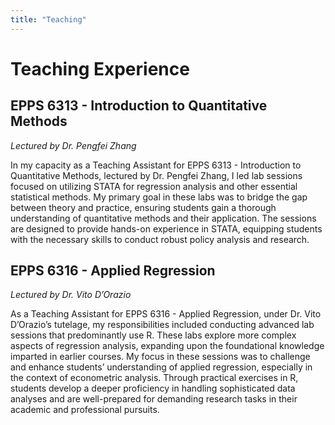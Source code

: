 ```yaml
---
title: "Teaching"
---
```


# Teaching Experience

## EPPS 6313 - Introduction to Quantitative Methods
*Lectured by Dr. Pengfei Zhang*

In my capacity as a Teaching Assistant for EPPS 6313 - Introduction to Quantitative Methods, lectured by Dr. Pengfei Zhang, I led lab sessions focused on utilizing STATA for regression analysis and other essential statistical methods. My primary goal in these labs was to bridge the gap between theory and practice, ensuring students gain a thorough understanding of quantitative methods and their application. The sessions are designed to provide hands-on experience in STATA, equipping students with the necessary skills to conduct robust policy analysis and research.

## EPPS 6316 - Applied Regression
*Lectured by Dr. Vito D'Orazio*

As a Teaching Assistant for EPPS 6316 - Applied Regression, under Dr. Vito D'Orazio's tutelage, my responsibilities included conducting advanced lab sessions that predominantly use R. These labs explore more complex aspects of regression analysis, expanding upon the foundational knowledge imparted in earlier courses. My focus in these sessions was to challenge and enhance students' understanding of applied regression, especially in the context of econometric analysis. Through practical exercises in R, students develop a deeper proficiency in handling sophisticated data analyses and are well-prepared for demanding research tasks in their academic and professional pursuits.
